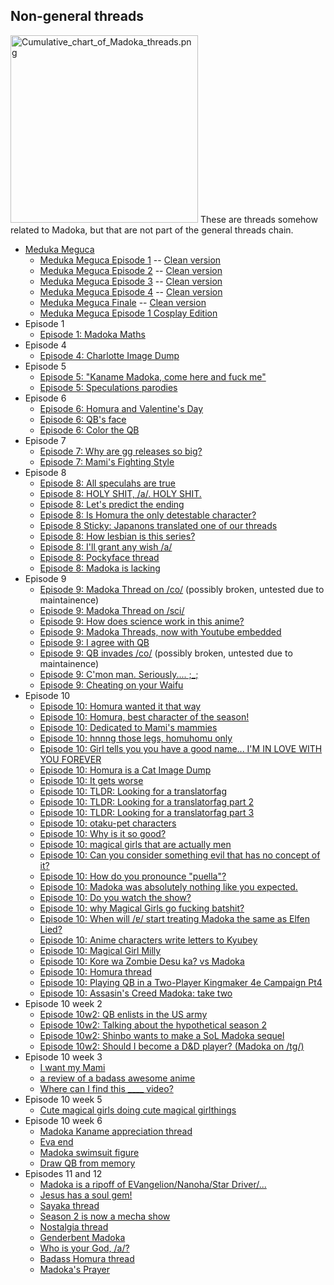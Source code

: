 == Non-general threads ==
[[File:Cumulative chart of Madoka threads.png|thumb|300px]]
These are threads somehow related to Madoka, but that are not part of the general threads chain.

*[[Meduka Meguca|Meduka Meguca]]
**[http://archive.foolz.us/a/thread/45652095 Meduka Meguca Episode 1] -- [[:File:Meduka 1 cleaned.jpg|Clean version]]
**[http://archive.foolz.us/a/thread/45821991 Meduka Meguca Episode 2] -- [[:File:Meduka 2 cleaned.png|Clean version]]
**[http://archive.foolz.us/a/thread/46378774 Meduka Meguca Episode 3] -- [[:File:Meduka meguca epiode3.png|Clean version]]
**[http://archive.foolz.us/a/thread/46919632 Meduka Meguca Episode 4] -- [[:File:Meduka 4 cleaned.png|Clean version]]
**[http://archive.foolz.us/a/thread/48542254 Meduka Meguca Finale] -- [[:File:Meduka_5_cleaned.jpg|Clean version]]
**[[:File:Meduka cosplay cleaned.jpg|Meduka Meguca Episode 1 Cosplay Edition]]
*Episode 1
**[http://archive.foolz.us/a/thread/44824340 Episode 1: Madoka Maths]
*Episode 4
**[http://archive.foolz.us/a/thread/45336421 Episode 4: Charlotte Image Dump]
*Episode 5
**[http://archive.foolz.us/a/thread/45584038 Episode 5: "Kaname Madoka, come here and fuck me"]
**[http://archive.foolz.us/a/thread/45623581 Episode 5: Speculations parodies]
*Episode 6
**[http://archive.foolz.us/a/thread/45872760 Episode 6: Homura and Valentine's Day]
**[http://archive.foolz.us/a/thread/46061855 Episode 6: QB's face]
**[http://archive.foolz.us/a/thread/46063328 Episode 6: Color the QB]
*Episode 7
**[http://archive.foolz.us/a/post/46116913 Episode 7: Why are gg releases so big?]
**[http://archive.foolz.us/a/thread/46236543 Episode 7: Mami's Fighting Style]
*Episode 8
**[http://archive.foolz.us/a/thread/46373134 Episode 8: All speculahs are true]
**[http://archive.foolz.us/a/thread/46382995 Episode 8: HOLY SHIT, /a/. HOLY SHIT.]
**[http://archive.foolz.us/a/thread/46385237 Episode 8: Let's predict the ending]
**[http://archive.foolz.us/a/thread/46387005 Episode 8: Is Homura the only detestable character?]
**[http://archive.foolz.us/a/thread/46476929 Episode 8 Sticky: Japanons translated one of our threads]
**[http://archive.foolz.us/a/thread/46488515 Episode 8: How lesbian is this series?]
**[http://archive.foolz.us/a/thread/46499061 Episode 8: I'll grant any wish /a/]
**[http://archive.foolz.us/a/thread/46546661 Episode 8: Pockyface thread]
**[http://archive.foolz.us/a/thread/46593017 Episode 8: Madoka is lacking]
*Episode 9
**[http://archive.no-ip.org/co/thread/24015022 Episode 9: Madoka Thread on /co/] (possibly broken, untested due to maintainence)
**[http://archive.installgentoo.net/cgi-board.pl/sci/thread/2654322 Episode 9: Madoka Thread on /sci/]
**[http://archive.foolz.us/a/thread/46698500 Episode 9: How does science work in this anime?]
**[http://archive.foolz.us/a/thread/46718230 Episode 9: Madoka Threads, now with Youtube embedded]
**[http://archive.foolz.us/a/thread/46719997 Episode 9: I agree with QB]
**[http://archive.no-ip.org/co/thread/24079132 Episode 9: QB invades /co/] (possibly broken, untested due to maintainence)
**[http://archive.foolz.us/a/thread/46773087 Episode 9: C'mon man. Seriously.... ;_;]
**[http://archive.foolz.us/a/thread/46873376 Episode 9: Cheating on your Waifu]
*Episode 10
**[http://archive.foolz.us/a/thread/46920100 Episode 10: Homura wanted it that way]
**[http://archive.foolz.us/a/thread/46922529 Episode 10: Homura, best character of the season!]
**[http://archive.foolz.us/a/thread/46928359 Episode 10: Dedicated to Mami's mammies]
**[http://archive.foolz.us/a/thread/46942651 Episode 10: hnnng those legs, homuhomu only]
**[http://archive.foolz.us/a/thread/46948722 Episode 10: Girl tells you you have a good name... I'M IN LOVE WITH YOU FOREVER]
**[http://archive.foolz.us/a/thread/46963355 Episode 10: Homura is a Cat Image Dump]
**[http://archive.foolz.us/a/thread/46972905 Episode 10: It gets worse]
**[http://archive.foolz.us/a/thread/46974353 Episode 10: TLDR: Looking for a translatorfag ]
**[http://archive.foolz.us/a/thread/47010361 Episode 10: TLDR: Looking for a translatorfag part 2]
**[http://archive.foolz.us/a/thread/47077897 Episode 10: TLDR: Looking for a translatorfag part 3]
**[http://archive.foolz.us/a/thread/46981210 Episode 10: otaku-pet characters]
**[http://archive.foolz.us/a/thread/46995948 Episode 10: Why is it so good?]
**[http://archive.foolz.us/a/thread/47023779 Episode 10: magical girls that are actually men]
**[http://archive.foolz.us/a/thread/47017643 Episode 10: Can you consider something evil that has no concept of it?]
**[http://archive.foolz.us/a/thread/47026438 Episode 10: How do you pronounce "puella"?]
**[http://archive.foolz.us/a/thread/47030286 Episode 10: Madoka was absolutely nothing like you expected.]
**[http://archive.foolz.us/a/thread/47032341 Episode 10: Do you watch the show?]
**[http://archive.foolz.us/a/thread/47034958 Episode 10: why Magical Girls go fucking batshit?]
**[http://archive.foolz.us/a/thread/47057327 Episode 10: When will /ɐ/ start treating Madoka the same as Elfen Lied?]
**[http://archive.foolz.us/a/thread/47083196 Episode 10: Anime characters write letters to Kyubey]
**[http://archive.foolz.us/a/thread/47136115 Episode 10: Magical Girl Milly]
**[http://archive.foolz.us/a/thread/47141980 Episode 10: Kore wa Zombie Desu ka? vs Madoka]
**[http://archive.foolz.us/a/thread/47148228 Episode 10: Homura thread]
**[http://archive.foolz.us/tg/thread/14274091 Episode 10: Playing QB in a Two-Player Kingmaker 4e Campaign Pt4] 
**[http://archive.foolz.us/tg/thread/14274021 Episode 10: Assasin's Creed Madoka: take two]
*Episode 10 week 2
**[http://archive.foolz.us/a/thread/47168203 Episode 10w2: QB enlists in the US army]
**[http://archive.foolz.us/a/thread/47211281 Episode 10w2: Talking about the hypothetical season 2]
**[http://archive.foolz.us/a/thread/47249751 Episode 10w2: Shinbo wants to make a SoL Madoka sequel]
**[http://suptg.thisisnotatrueending.com/archive/14310642 Episode 10w2: Should I become a D&D player? (Madoka on /tg/)]
*Episode 10 week 3
**[http://archive.foolz.us/a/thread/47386990 I want my Mami]
**[http://archive.foolz.us/a/thread/47398420 a review of a badass awesome anime]
**[http://archive.foolz.us/a/thread/47436238 Where can I find this ____ video?]
*Episode 10 week 5
**[http://archive.foolz.us/a/thread/47947139 Cute magical girls doing cute magical girlthings]
*Episode 10 week 6
** [http://archive.foolz.us/a/thread/48239010 Madoka Kaname appreciation thread]
** [http://archive.foolz.us/a/thread/48390597 Eva end]
** [http://archive.foolz.us/a/thread/48413354 Madoka swimsuit figure]
** [http://archive.foolz.us/a/thread/48449578 Draw QB from memory]
*Episodes 11 and 12
** [http://archive.foolz.us/a/thread/48476689 Madoka is a ripoff of EVangelion/Nanoha/Star Driver/...]
** [http://archive.foolz.us/a/thread/48478864 Jesus has a soul gem!]
** [http://archive.foolz.us/a/thread/48479379 Sayaka thread]
** [http://archive.foolz.us/a/thread/48480434 Season 2 is now a mecha show]
** [http://archive.foolz.us/a/thread/48515579 Nostalgia thread]
** [http://archive.foolz.us/a/thread/48521451 Genderbent Madoka]
** [http://archive.foolz.us/a/thread/48597618 Who is your God, /a/?]
** [http://archive.foolz.us/a/thread/48597757 Badass Homura thread]
** [http://archive.foolz.us/a/thread/48688873 Madoka's Prayer]
